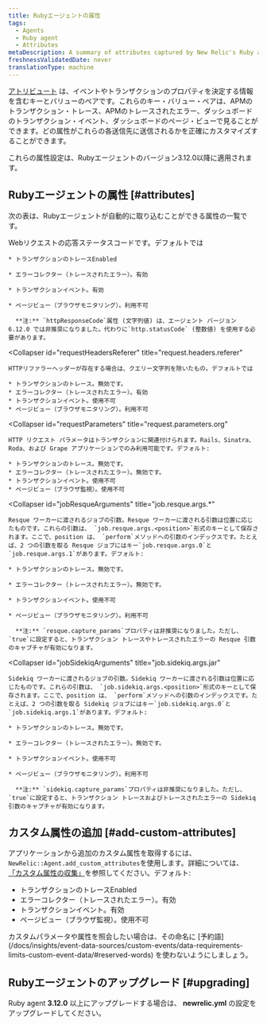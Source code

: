 ```yaml
---
title: Rubyエージェントの属性
tags:
  - Agents
  - Ruby agent
  - Attributes
metaDescription: A summary of attributes captured by New Relic's Ruby agent.
freshnessValidatedDate: never
translationType: machine
---
```


[アトリビュート](/docs/features/agent-attributes) は、イベントやトランザクションのプロパティを決定する情報を含むキーとバリューのペアです。これらのキー・バリュー・ペアは、APMのトランザクション・トレース、APMのトレースされたエラー、ダッシュボードのトランザクション・イベント、ダッシュボードのページ・ビューで見ることができます。どの属性がこれらの各送信先に送信されるかを正確にカスタマイズすることができます。

これらの属性設定は、Rubyエージェントのバージョン3.12.0以降に適用されます。

## Rubyエージェントの属性 [#attributes]

次の表は、Rubyエージェントが自動的に取り込むことができる属性の一覧です。

<CollapserGroup>
  <Collapser
    id="httpResponseCode"
    title="httpResponseCode"
  >
    Webリクエストの応答ステータスコードです。デフォルトでは

    * トランザクションのトレースEnabled

    * エラーコレクター（トレースされたエラー）。有効

    * トランザクションイベント。有効

    * ページビュー（ブラウザモニタリング）。利用不可

      **注:** `httpResponseCode`属性 (文字列値) は、エージェント バージョン 6.12.0 では非推奨になりました。代わりに`http.statusCode` (整数値) を使用する必要があります。
  </Collapser>

  <Collapser
    id="requestHeadersReferer"
    title="request.headers.referer"
  >
    HTTPリファラーヘッダーが存在する場合は、クエリー文字列を除いたもの。デフォルトでは

    * トランザクションのトレース。無効です。
    * エラーコレクター（トレースされたエラー）。有効
    * トランザクションイベント。使用不可
    * ページビュー（ブラウザモニタリング）。利用不可
  </Collapser>

  <Collapser
    id="requestParameters"
    title="request.parameters.org"
  >
    HTTP リクエスト パラメータはトランザクションに関連付けられます。Rails、Sinatra、Roda、および Grape アプリケーションでのみ利用可能です。デフォルト:

    * トランザクションのトレース。無効です。
    * エラーコレクター（トレースされたエラー）。無効です。
    * トランザクションイベント。使用不可
    * ページビュー（ブラウザ監視）。使用不可
  </Collapser>

  <Collapser
    id="jobResqueArguments"
    title="job.resque.args.*"
  >
    Resque ワーカーに渡されるジョブの引数。Resque ワーカーに渡される引数は位置に応じたものです。これらの引数は、 `job.resque.args.<position>`形式のキーとして保存されます。ここで、position は、 `perform`メソッドへの引数のインデックスです。たとえば、2 つの引数を取る Resque ジョブにはキー`job.resque.args.0`と`job.resque.args.1`があります。デフォルト:

    * トランザクションのトレース。無効です。

    * エラーコレクター（トレースされたエラー）。無効です。

    * トランザクションイベント。使用不可

    * ページビュー（ブラウザモニタリング）。利用不可

      **注:** `resque.capture_params`プロパティは非推奨になりました。ただし、 `true`に設定すると、トランザクション トレースやトレースされたエラーの Resque 引数のキャプチャが有効になります。
  </Collapser>

  <Collapser
    id="jobSidekiqArguments"
    title="job.sidekiq.args.jar"
  >
    Sidekiq ワーカーに渡されるジョブの引数。Sidekiq ワーカーに渡される引数は位置に応じたものです。これらの引数は、 `job.sidekiq.args.<position>`形式のキーとして保存されます。ここで、position は、 `perform`メソッドへの引数のインデックスです。たとえば、2 つの引数を取る Sidekiq ジョブにはキー`job.sidekiq.args.0`と`job.sidekiq.args.1`があります。デフォルト:

    * トランザクションのトレース。無効です。

    * エラーコレクター（トレースされたエラー）。無効です。

    * トランザクションイベント。使用不可

    * ページビュー（ブラウザモニタリング）。利用不可

      **注:** `sidekiq.capture_params`プロパティは非推奨になりました。ただし、 `true`に設定すると、トランザクション トレースおよびトレースされたエラーの Sidekiq 引数のキャプチャが有効になります。
  </Collapser>
</CollapserGroup>

## カスタム属性の追加 [#add-custom-attributes]

アプリケーションから追加のカスタム属性を取得するには、 `NewRelic::Agent.add_custom_attributes`を使用します。詳細については、 [「カスタム属性の収集」](/docs/apm/other-features/attributes/collecting-custom-attributes#ruby-att)を参照してください。デフォルト:

* トランザクションのトレースEnabled
* エラーコレクター（トレースされたエラー）。有効
* トランザクションイベント。有効
* ページビュー（ブラウザ監視）。使用不可

<Callout variant="caution">
  カスタムパラメータや属性を照会したい場合は、その命名に [予約語](/docs/insights/event-data-sources/custom-events/data-requirements-limits-custom-event-data/#reserved-words) を使わないようにしましょう。
</Callout>

## Rubyエージェントのアップグレード [#upgrading]

Ruby agent **3.12.0** 以上にアップグレードする場合は、 **newrelic.yml** の設定をアップグレードしてください。